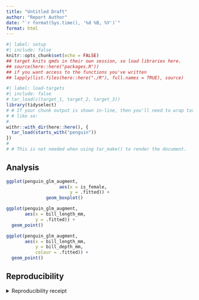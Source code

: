 ```yaml
---
title: "Untitled Draft"
author: "Report Author"
date: "`r format(Sys.time(), '%d %B, %Y')`"
format: html
---
```


```r
#| label: setup
#| include: false
knitr::opts_chunk$set(echo = FALSE)
## target knits qmds in their own session, so load libraries here.
## source(here::here("packages.R"))
## if you want access to the functions you've written
## lapply(list.files(here::here("./R"), full.names = TRUE), source)
```

```r
#| label: load-targets
#| include: false
# tar_load(c(target_1, target_2, target_3))
library(tidyselect)
# # If your chunk output is shown in-line, then you'll need to wrap tar_load()
# # like so:
# 
withr::with_dir(here::here(), {
  tar_load(starts_with("penguin"))
})
# 
# # This is not needed when using tar_make() to render the document.
```

## Analysis

```r
ggplot(penguin_glm_augment,
                    aes(x = is_female,
                        y = .fitted)) +
               geom_boxplot()

ggplot(penguin_glm_augment,
       aes(x = bill_length_mm,
           y = .fitted)) + 
  geom_point()

ggplot(penguin_glm_augment,
       aes(x = bill_length_mm,
           y = bill_depth_mm,
           colour = .fitted)) + 
  geom_point()
```


## Reproducibility

<details><summary>Reproducibility receipt</summary>

```r
## datetime
Sys.time()

## repository
if(requireNamespace('git2r', quietly = TRUE)) {
  git2r::repository()
} else {
  c(
    system2("git", args = c("log", "--name-status", "-1"), stdout = TRUE),
    system2("git", args = c("remote", "-v"), stdout = TRUE)
  )
}

## session info
sessionInfo()
```

</details>
